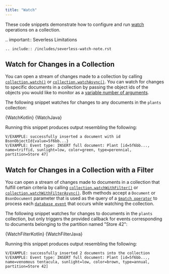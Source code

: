 ```yaml
---
title: "Watch"
---
```



These code snippets demonstrate how to configure and run
[watch](https://www.mongodb.com/docs/manual/reference/method/db.collection.watch/)
operations on a collection.

.. important:: Severless Limitations

    .. include:: /includes/severless-watch-note.rst

## Watch for Changes in a Collection

You can open a stream of changes made to a collection by calling
[`collection.watch()`](https://www.mongodb.com/docs/realm-sdks/java/latest/io/realm/mongodb/mongo/MongoCollection.html#watch--)
or [`collection.watchAsync()`](https://www.mongodb.com/docs/realm-sdks/java/latest/io/realm/mongodb/mongo/MongoCollection.html#watchAsync--).
You can watch for changes to specific documents in a collection by passing the
object ids of the objects you would like to monitor as a
[variable number of arguments](https://kotlinlang.org/docs/reference/functions.html#variable-number-of-arguments-varargs).

The following snippet watches for changes to any documents in the
`plants` collection:

<Tabs groupId="java-sdk-languages">
  <TabItem value="kotlin" label="Kotlin">
    <CodeBlock language="kotlin">{WatchKotlin}</CodeBlock>
  </TabItem>
  <TabItem value="java" label="Java">
    <CodeBlock language="java">{WatchJava}</CodeBlock>
  </TabItem>
</Tabs>

Running this snippet produces output resembling the following:

```
V/EXAMPLE: successfully inserted a document with id BsonObjectId{value=5f6bb...}
V/EXAMPLE: Event type: INSERT full document: Plant [id=5f6bb..., name=triffid, sunlight=low, color=green, type=perennial, partition=Store 47]
```

## Watch for Changes in a Collection with a Filter

You can open a stream of changes made to documents in a collection that
fulfill certain criteria by calling [`collection.watchWithFilter()`](https://www.mongodb.com/docs/realm-sdks/java/latest/io/realm/mongodb/mongo/MongoCollection.html#watchWithFilter-BsonDocument-)
or [`collection.watchWithFilterAsync()`](https://www.mongodb.com/docs/realm-sdks/java/latest/io/realm/mongodb/mongo/MongoCollection.html#watchWithFilterAsync-Document-).
Both methods accept a `Document` or `BsonDocument` parameter that is
used as the query of a [`$match operator`](https://www.mongodb.com/docs/manual/reference/operator/aggregation/match/)
to process each [`database event`](https://www.mongodb.com/docs/realm/triggers/database-triggers/#std-label-database-events)
that occurs while watching the collection.

The following snippet watches for changes to documents in the
`plants` collection, but only triggers the provided callback for
events corresponding to documents belonging to the partition named
"Store 42":

<Tabs groupId="java-sdk-languages">
  <TabItem value="kotlin" label="Kotlin">
    <CodeBlock language="kotlin">{WatchFilterKotlin}</CodeBlock>
  </TabItem>
  <TabItem value="java" label="Java">
    <CodeBlock language="java">{WatchFilterJava}</CodeBlock>
  </TabItem>
</Tabs>

Running this snippet produces output resembling the following:

```
V/EXAMPLE: successfully inserted 2 documents into the collection
V/EXAMPLE: Event type: INSERT full document: Plant [id=5f6bb..., name=venomous tentacula, sunlight=low, color=brown, type=annual, partition=Store 42]
```
